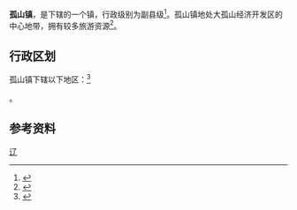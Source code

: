 {{中国乡级行政区|21/06/81/101/000}}

'''孤山镇'''，是{{PRC admin/fullname|21/06/81/101/000|3}}下辖的一个镇，行政级别为副县级<ref>{{PRC admin/ref sgc|{{PRC admin/parent|21/06/81/101/000}}}}</ref>。孤山镇地处大孤山经济开发区的中心地带，拥有较多旅游资源<ref>{{cite news|url=http://www.huaxia.com/lndd/zsyz/yqjs/2332111.html|title=大孤山经济区概况|publisher=华夏经纬网|access-date=2017-05-18|archive-url=https://web.archive.org/web/20180810111618/http://www.huaxia.com/lndd/zsyz/yqjs/2332111.html|archive-date=2018-08-10|dead-url=yes}}</ref>。

== 行政区划 ==

孤山镇下辖以下地区：<ref>{{PRC admin/ref sgc|21/06/81/101/000}}</ref>

{{PRC admin/children|21/06/81/101/000}}。

== 参考资料 ==

{{reflist}}

{{行政区划小作品}}
{{PRC admin/navcat|21/06/81/101/000}}
{{中国历史文化名镇}}
[[Category:中国历史文化名镇|辽]]